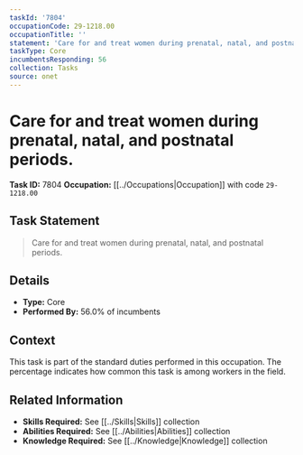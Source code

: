 ```yaml
---
taskId: '7804'
occupationCode: 29-1218.00
occupationTitle: ''
statement: 'Care for and treat women during prenatal, natal, and postnatal periods.'
taskType: Core
incumbentsResponding: 56
collection: Tasks
source: onet
---
```

# Care for and treat women during prenatal, natal, and postnatal periods.

**Task ID:** 7804
**Occupation:** [[../Occupations|Occupation]] with code `29-1218.00`

## Task Statement

> Care for and treat women during prenatal, natal, and postnatal periods.

## Details

- **Type:** Core
- **Performed By:** 56.0% of incumbents

## Context

This task is part of the standard duties performed in this occupation. The percentage indicates how common this task is among workers in the field.

## Related Information

- **Skills Required:** See [[../Skills|Skills]] collection
- **Abilities Required:** See [[../Abilities|Abilities]] collection
- **Knowledge Required:** See [[../Knowledge|Knowledge]] collection
